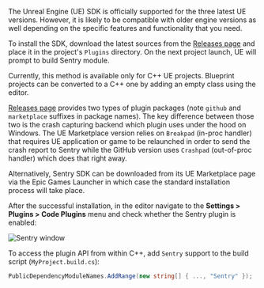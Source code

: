The Unreal Engine (UE) SDK is officially supported for the three latest UE versions. However, it is likely to be compatible with older engine versions as well depending on the specific features and functionality that you need.

To install the SDK, download the latest sources from the [Releases page](https://github.com/getsentry/sentry-unreal/releases) and place it in the project's `Plugins` directory. On the next project launch, UE will prompt to build Sentry module.

<Note>

Currently, this method is available only for C++ UE projects. Blueprint projects can be converted to a C++ one by adding an empty class using the editor.

</Note>

<Note>

[Releases page](https://github.com/getsentry/sentry-unreal/releases) provides two types of plugin packages (note `github` and `marketplace` suffixes in package names). The key difference between those two is the crash capturing backend which plugin uses under the hood on Windows. The UE Marketplace version relies on `Breakpad` (in-proc handler) that requires UE application or game to be relaunched in order to send the crash report to Sentry while the GitHub version uses `Crashpad` (out-of-proc handler) which does that right away.

</Note>

Alternatively, Sentry SDK can be downloaded from its UE Marketplace page via the Epic Games Launcher in which case the standard installation process will take place.

After the successful installation, in the editor navigate to the **Settings > Plugins > Code Plugins** menu and check whether the Sentry plugin is enabled:

![Sentry window](unreal_plugins_window.png)

To access the plugin API from within C++,
add `Sentry` support to the build script (`MyProject.build.cs`):

```csharp
PublicDependencyModuleNames.AddRange(new string[] { ..., "Sentry" });
```
